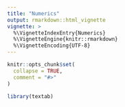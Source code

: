 ```yaml
---
title: "Numerics"
output: rmarkdown::html_vignette
vignette: >
  %\VignetteIndexEntry{Numerics}
  %\VignetteEngine{knitr::rmarkdown}
  %\VignetteEncoding{UTF-8}
---
```


```r
knitr::opts_chunk$set(
  collapse = TRUE,
  comment = "#>"
)
```

```r
library(textab)
```
